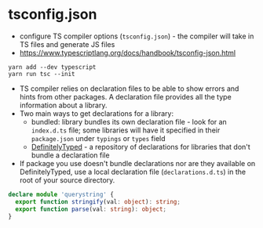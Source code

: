 
<Meta title="typescript/config" />

# tsconfig.json

- configure TS compiler options (`tsconfig.json`) - the compiler will take in TS files and generate JS files
- https://www.typescriptlang.org/docs/handbook/tsconfig-json.html

```shell
yarn add --dev typescript
yarn run tsc --init
```

- TS compiler relies on declaration files to be able to show errors and hints from other packages. A declaration file provides all the type information about a library.
- Two main ways to get declarations for a library:
  - bundled: library bundles its own declaration file - look for an `index.d.ts` file; some libraries will have it specified in their `package.json` under `typings` or `types` field
  - [DefinitelyTyped](https://github.com/DefinitelyTyped/DefinitelyTyped) - a repository of declarations for libraries that don't bundle a declaration file
- If package you use doesn't bundle declarations nor are they available on DefinitelyTyped, use a local declaration file (`declarations.d.ts`) in the root of your source directory.

```ts
declare module 'querystring' {
  export function stringify(val: object): string;
  export function parse(val: string): object;
}
```
